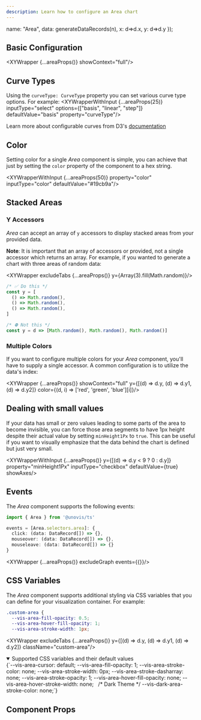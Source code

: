 ```yaml
---
description: Learn how to configure an Area chart
---
```



  name: "Area",
  data: generateDataRecords(n),
  x: d=>d.x,
  y: d=>d.y
});

## Basic Configuration
<XYWrapper {...areaProps()} showContext="full"/>

## Curve Types
Using the `curveType: CurveType` property you can set various curve type options. For example:
<XYWrapperWithInput {...areaProps(25)} inputType="select" options={["basis", "linear", "step"]} defaultValue="basis" property="curveType"/>

Learn more about configurable curves from D3's [documentation](https://github.com/d3/d3-shape#curves)

## Color
Setting color for a single _Area_ component is simple, you can achieve that just by setting the `color` property of the component to a hex string.

<XYWrapperWithInput {...areaProps(50)} property="color" inputType="color" defaultValue="#19cb9a"/>

## Stacked Areas
### Y Accessors
_Area_ can accept an array of `y` accessors to display stacked areas from your provided data.

 
**Note**: It is important that an array of accessors or provided, not a single accessor which returns
an array. For example, if you wanted to generate a chart with three areas of random data:

<XYWrapper excludeTabs {...areaProps()} y={Array(3).fill(Math.random)}/>


```ts
/* ✅ Do this */
const y = [
  () => Math.random(),
  () => Math.random(),
  () => Math.random(),
]

/* ⛔ Not this */
const y = d => [Math.random(), Math.random(), Math.random()]
```

### Multiple Colors
If you want to configure multiple colors for your _Area_ component, you'll have to supply a single
accessor. A common configuration is to utilize the data's index:

<XYWrapper {...areaProps()} showContext="full" y={[(d) => d.y, (d) => d.y1, (d) => d.y2]} color={(d, i) => ['red', 'green', 'blue'][i]}/>

## Dealing with small values
If your data has small or zero values leading to some parts of the area to become invisible, you can force those area segments to have 1px height
despite their actual value by setting `minHeight1Px` to `true`. This can be useful if you want to visually emphasize that the data behind the chart
is defined but just very small.

<XYWrapperWithInput {...areaProps()}  y={[(d) => d.y < 9 ? 0 : d.y]} property="minHeight1Px" inputType="checkbox" defaultValue={true} showAxes/>

## Events

The _Area_ component supports the following events:
```ts
import { Area } from '@unovis/ts'

events = [Area.selectors.area]: {
  click: (data: DataRecord[]) => {},
  mouseover: (data: DataRecord[]) => {},
  mouseleave: (data: DataRecord[]) => {}
}
```
<XYWrapper {...areaProps()} excludeGraph events={{}}/>

## CSS Variables
The _Area_ component supports additional styling via CSS variables that you can define for your visualization container. For example:

```css title="styles.css"
.custom-area {
  --vis-area-fill-opacity: 0.5;
  --vis-area-hover-fill-opacity: 1;
  --vis-area-stroke-width: 1px;
```
<XYWrapper excludeTabs {...areaProps()} y={[(d) => d.y, (d) => d.y1, (d) => d.y2]} className="custom-area"/>

<details open>
  <summary>Supported CSS variables and their default values</summary>
  <CodeBlock language="css">
    {`--vis-area-cursor: default;
--vis-area-fill-opacity: 1;
--vis-area-stroke-color: none;
--vis-area-stroke-width: 0px;
--vis-area-stroke-dasharray: none;
--vis-area-stroke-opacity: 1;
--vis-area-hover-fill-opacity: none;
--vis-area-hover-stroke-width: none;
 
/* Dark Theme */
--vis-dark-area-stroke-color: none;`}
  </CodeBlock>
</details>

## Component Props
<PropsTable name="VisArea"></PropsTable>

